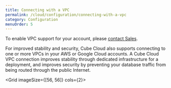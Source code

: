 ```yaml
---
title: Connecting with a VPC
permalink: /cloud/configuration/connecting-with-a-vpc
category: Configuration
menuOrder: 5
---
```


<InfoBox>

To enable VPC support for your account, please [contact Sales][cube-contact].

</InfoBox>

For improved stability and security, Cube Cloud also supports connecting to one
or more VPCs in your AWS or Google Cloud accounts. A Cube Cloud VPC connection
improves stability through dedicated infrastructure for a deployment, and
improves security by preventing your database traffic from being routed through
the public Internet.

<Grid imageSize={[56, 56]} cols={2}>
  <GridItem
    url="connecting-with-a-vpc/aws"
    imageUrl="https://raw.githubusercontent.com/cube-js/cube.js/master/docs/content/Cube-Cloud/Configuration/VPC/aws.svg"
    title="AWS"
  />
  <GridItem
    url="#"
    imageUrl="https://raw.githubusercontent.com/cube-js/cube.js/master/docs/content/Cube-Cloud/Configuration/VPC/azure.svg"
    title="Azure"
  />
  <GridItem
    url="connecting-with-a-vpc/gcp"
    imageUrl="https://raw.githubusercontent.com/cube-js/cube.js/master/docs/content/Cube-Cloud/Configuration/VPC/gcp.svg"
    title="Google Cloud"
  />
</Grid>

[cube-contact]: https://cube.dev/contact/
